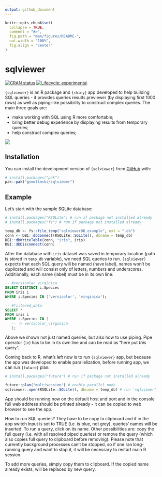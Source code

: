 ```yaml
---
output: github_document
---
```


<!-- README.md is generated from README.Rmd. Please edit that file -->

```r
knitr::opts_chunk$set(
  collapse = TRUE,
  comment = "#>",
  fig.path = "man/figures/README-",
  out.width = "100%",
  fig.align = "center"
)
```

# sqlviewer

<!-- badges: start -->
[![CRAN status](https://www.r-pkg.org/badges/version/sqlviewer)](https://CRAN.R-project.org/package=sqlviewer)
[![Lifecycle: experimental](https://img.shields.io/badge/lifecycle-experimental-orange.svg)](https://lifecycle.r-lib.org/articles/stages.html#experimental)
<!-- badges: end -->

`{sqlviewer}` is an R package and `{shiny}` app developed to help building SQL queries - it provides queries results previewer (by displaying first 1000 rows) as well as piping-like possibility to construct complex queries. The main three goals are:

- make working with SQL using R more comfortable;
- bring better debug experience by displaying results from temporary queries;
- help construct complex queries;

![](./sqlviewer.gif)

## Installation

You can install the development version of `{sqlviewer}` from [GitHub](https://github.com/) with:

``` r
# install.packages("pak")
pak::pak("gsmolinski/sqlviewer")
```

## Example

Let's start with the sample SQLite database:

```r
# install.packages("RSQLite") # run if package not installed already
# install.packages("fs") # run if package not installed already

temp_db <- fs::file_temp("sqlviewerDB_example", ext = ".db")
conn <- DBI::dbConnect(RSQLite::SQLite(), dbname = temp_db)
DBI::dbWriteTable(conn, "iris", iris)
DBI::dbDisconnect(conn)
```
After the database with `iris` dataset was saved in temporary location (path is stored in `temp_db` variable), we need SQL queries to run. `{sqlviewer}` expects that each SQL query will be named (have label), names won't be duplicated and will consist only of letters, numbers and underscores. Additionally, each name (label) must be in its own line:

```sql
-- #versicolor_virginica
SELECT DISTINCT i.Species
FROM iris i
WHERE i.Species IN ('versicolor', 'virginica');

-- #filtered_data
SELECT *
FROM iris i
WHERE i.Species IN (
   -- |> versicolor_virginica
   );
```

Above we shown not just named queries, but also how to use piping. Pipe operator (`|>`) has to be in its own line and can be read as "here put *this* query".

Coming back to R, what's left now is to run `{sqlviewer}` app, but because the app was developed to enable parallelization, before running app, we can run `{future}` plan.

```r
# install.packages("future") # run if package not installed already

future::plan("multisession") # enable parallel mode
sqlviewer::open(RSQLite::SQLite(), dbname = temp_db) # run 'sqlviewer' app against temporary database
```

App should be running now on the default host and port and in the console full web address should be printed already - it can be copied to web browser to see the app.

How to run SQL queries? They have to be copy to clipboard and if in the app switch input is set to TRUE (i.e. is blue, not grey), queries' names will be inserted. To run a query, click on its name. Other possibilities are: copy the full query (i.e. with all resolved piped queries) or remove the query (which also copies full query to clipboard before removing). Please note that currently background processes can't be stopped, so if one ran long-running query and want to stop it, it will be necessary to restart main R session.

To add more queries, simply copy them to clipboard. If the copied name already exists, will be replaced by new query.

